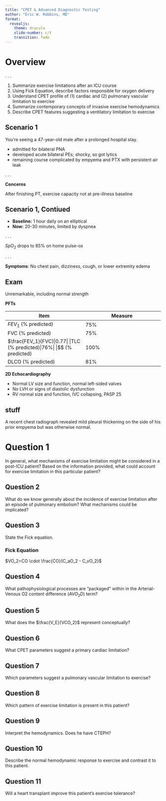 ```yaml
---
title: "CPET & Advanced Diagnostic Testing"
author: "Eric W. Robbins, MD"
format: 
  revealjs:
    theme: dracula 
    slide-number: c/t
    transition: fade
---
```


# Overview

. . .

(@) Summarize exercise limitations after an ICU course
(@) Using Fick Equation, describe factors responsible for oxygen delivery
(@) Understand CPET profile of (1) cardiac and (2) pulmonary vascular limitation to exercise
(@) Summarize contemporary concepts of invasive exercise hemodynamics
(@) Describe CPET features suggesting a ventilatory limitation to exercise

## Scenario 1
You're seeing a 47-year-old male after a prolonged hospital stay.

- admitted for bilateral PNA
- developed acute bilateral PEs; shocky, so got lytics
- remaining course complicated by empyema and PTX with persistent air leak

. . .


**Concerns**

After finishing PT, exercise capacity not at pre-illness baseline

## Scenario 1, Contiued

- **Baseline:** 1 hour daily on an elliptical
- **Now:** 20-30 minutes, limited by dyspnea

. . .

:::{.callout-important}
$SpO_2$ drops to $85\%$ on home pulse-ox
:::

. . .

**Symptoms**: No chest pain, dizziness, cough, or lower extremity edema

## Exam
Unremarkable, including normal strength

**PFTs**

|Item|Measure|
|---|---|
|$FEV_1$ (% predicted) |75%|
|FVC (% predicted) |75%|
|$\frac{FEV_1}{FVC}|0.77|
|TLC (% predicted)|76%|
|$\frac{MIP}{MEP}$ (% predicted)|100% |
|DLCO (% predicted)|81% |

**2D Echocardiography**

- Normal LV size and function, normal left-sided valves
- No LVH or signs of diastolic dysfunction
- RV normal size and function, IVC collapsing, PASP 25 

## stuff
A recent chest radiograph revealed mild pleural thickening on the side of his prior empyema but was otherwise normal.

# Question 1

In general, what mechanisms of exercise limitation might be considered in a post-ICU patient? Based on the information provided, what could account for exercise limitation in this particular patient?

## Question 2

What do we know generally about the incidence of exercise limitation after an episode of pulmonary embolism? What mechanisms could be implicated?

## Question 3
State the Fick equation.

### Fick Equation

$VO_2=CO \cdot \frac{CO}{C_aO_2 - C_vO_2}$

## Question 4

What pathophysiological processes are “packaged” within in the Arterial-Venous O2 content difference ($AVO_2D$) term?

## Question 5

What does the $\frac{V_E}{VCO_2}$ represent conceptually?

## Question 6

What CPET parameters suggest a primary cardiac limitation?

## Question 7

Which parameters suggest a pulmonary vascular limitation to exercise?

## Question 8

Which pattern of exercise limitation is present in this patient?

## Question 9

Interpret the hemodynamics. Does he have CTEPH?

## Question 10

Describe the normal hemodynamic response to exercise and contrast it to this patient.

## Question 11

Will a heart transplant improve this patient’s exercise tolerance?
